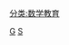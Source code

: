 {{Catnav|頁面分類|人类社会|科技|製造|工具}}
{{Catnav|頁面分類|人类社会|科技|工具}}
{{Catnav|頁面分類|人类社会|知識|科技|工具}}
{{Catnav|頁面分類|人类社会|知識|学科|数学}}
{{Commonscat|Mathematical tools}}

[[Category:历史上的科学仪器|G]]
[[Category:工具|S]]
[[分类:数学教育|分类:数学教育]]